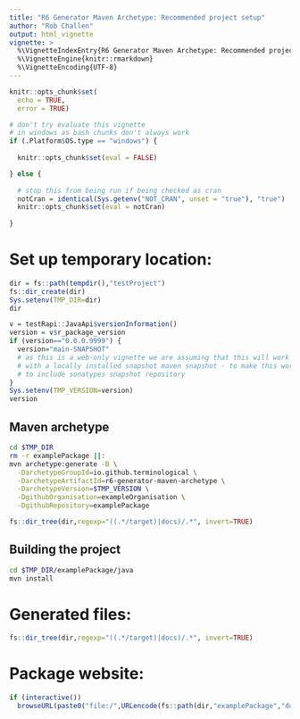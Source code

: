 ```yaml
---
title: "R6 Generator Maven Archetype: Recommended project setup"
author: "Rob Challen"
output: html_vignette
vignette: >
  %\VignetteIndexEntry{R6 Generator Maven Archetype: Recommended project setup}
  %\VignetteEngine{knitr::rmarkdown}
  %\VignetteEncoding{UTF-8}
---
```


```r
knitr::opts_chunk$set(
  echo = TRUE,
  error = TRUE)

# don't try evaluate this vignette
# in windows as bash chunks don't always work
if (.Platform$OS.type == "windows") {
  
  knitr::opts_chunk$set(eval = FALSE)

} else {
  
  # stop this from being run if being checked as cran
  notCran = identical(Sys.getenv("NOT_CRAN", unset = "true"), "true")
  knitr::opts_chunk$set(eval = notCran)
  
}
```

# Set up temporary location:

```r
dir = fs::path(tempdir(),"testProject")
fs::dir_create(dir)
Sys.setenv(TMP_DIR=dir)
dir

v = testRapi::JavaApi$versionInformation()
version = v$r_package_version
if (version=="0.0.0.9999") {
  version="main-SNAPSHOT"
  # as this is a web-only vignette we are assuming that this will work as it is being run on a development machine.
  # with a locally installed snapshot maven snapshot - to make this work on another machine we need to adjust settings.xml
  # to include sonatypes snapshot repository
}
Sys.setenv(TMP_VERSION=version)
version
```

## Maven archetype

```bash
cd $TMP_DIR
rm -r examplePackage ||: 
mvn archetype:generate -B \
  -DarchetypeGroupId=io.github.terminological \
  -DarchetypeArtifactId=r6-generator-maven-archetype \
  -DarchetypeVersion=$TMP_VERSION \
  -DgithubOrganisation=exampleOrganisation \
  -DgithubRepository=examplePackage
```

```r
fs::dir_tree(dir,regexp="((.*/target)|docs)/.*", invert=TRUE)
```

## Building the project

```bash
cd $TMP_DIR/examplePackage/java
mvn install
```

# Generated files:

```r
fs::dir_tree(dir,regexp="((.*/target)|docs)/.*", invert=TRUE)
```

# Package website:

```r
if (interactive()) 
  browseURL(paste0("file:/",URLencode(fs::path(dir,"examplePackage","docs","index.html"))))
```